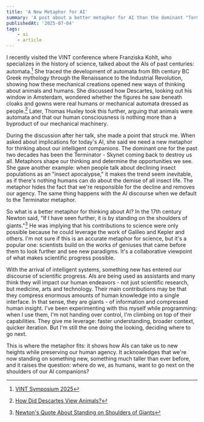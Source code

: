 ```yaml
---
title: 'A New Metaphor for AI'
summary: 'A post about a better metaphor for AI than the dominant "Terminator" narrative. What we can learn from the history of automata and scientific progress.'
publishedAt: '2025-07-04'
tags:
    - ai
    - article
---
```


I recently visited the VINT conference where Franziska Kohlt, who specializes in the history of science, talked about the AIs of past centuries: automata.[^1] She traced the development of automata from 8th century BC Greek mythology through the Renaissance to the Industrial Revolution, showing how these mechanical creations opened new ways of thinking about animals and humans. She discussed how Descartes, looking out his window in Amsterdam, wondered whether the figures he saw beneath cloaks and gowns were real humans or mechanical automata dressed as people.[^2] Later, Thomas Huxley took this further, arguing that animals were automata and that our human consciousness is nothing more than a byproduct of our mechanical machinery.

During the discussion after her talk, she made a point that struck me. When asked about implications for today's AI, she said we need a new metaphor for thinking about our intelligent companions. The dominant one for the past two decades has been the Terminator - Skynet coming back to destroy us all. Metaphors shape our thinking and determine the opportunities we see. She gave another example: when people talk about declining insect populations as an "insect apocalypse," it makes the trend seem inevitable, as if there's nothing humans can do about the demise of all insect life. The metaphor hides the fact that we're responsible for the decline and removes our agency. The same thing happens with the AI discourse when we default to the Terminator metaphor.

So what is a better metaphor for thinking about AI? In the 17th century Newton said, "If I have seen further, it is by standing on the shoulders of giants."[^3] He was implying that his contributions to science were only possible because he could leverage the work of Galileo and Kepler and others. I'm not sure if this is an accurate metaphor for science, but it's a popular one: scientists build on the works of geniuses that came before them to look further and see new paradigms. It's a collaborative viewpoint of what makes scientific progress possible.

With the arrival of intelligent systems, something new has entered our discourse of scientific progress. AIs are being used as assistants and many think they will impact our human endeavors - not just scientific research, but medicine, arts and technology. Their main contributions may be that they compress enormous amounts of human knowledge into a single interface. In that sense, they are giants - of information and compressed human insight. I've been experimenting with this myself while programming: when I use them, I'm not handing over control, I'm climbing on top of their capabilities. They give me leverage: faster understanding, broader context, quicker iteration. But I'm still the one doing the looking, deciding where to go next.

This is where the metaphor fits: it shows how AIs can take us to new heights while preserving our human agency. It acknowledges that we're now standing on something new, something much taller than ever before, and it raises the question: where do we, as humans, want to go next on the shoulders of our AI companions?

[^1]: [VINT Symposium 2025](https://www.sogeti.nl/events/vint-symposium-2025/)
[^2]: [How Did Descartes View Animals?](https://www.thecollector.com/how-did-descartes-view-animals/)
[^3]: [Newton's Quote About Standing on Shoulders of Giants](https://aerospaceweb.org/question/history/q0162b.shtml)
